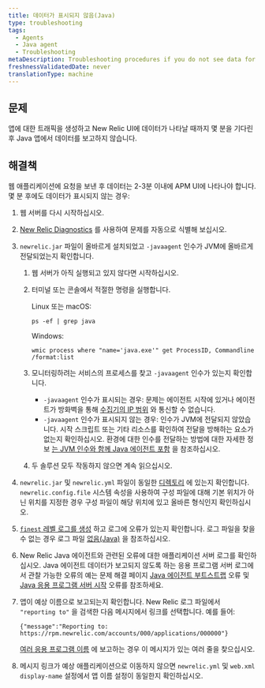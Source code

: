 ```yaml
---
title: 데이터가 표시되지 않음(Java)
type: troubleshooting
tags:
  - Agents
  - Java agent
  - Troubleshooting
metaDescription: Troubleshooting procedures if you do not see data for your app in the New Relic UI after installing the Java agent.
freshnessValidatedDate: never
translationType: machine
---
```


## 문제

앱에 대한 트래픽을 생성하고 New Relic UI에 데이터가 나타날 때까지 몇 분을 기다린 후 Java 앱에서 데이터를 보고하지 않습니다.

## 해결책

웹 애플리케이션에 요청을 보낸 후 데이터는 2-3분 이내에 APM UI에 나타나야 합니다. 몇 분 후에도 데이터가 표시되지 않는 경우:

1. 웹 서버를 다시 시작하십시오.

2. [New Relic Diagnostics](/docs/agents/manage-apm-agents/troubleshooting/new-relic-diagnostics) 를 사용하여 문제를 자동으로 식별해 보십시오.

3. `newrelic.jar` 파일이 올바르게 설치되었고 `-javaagent` 인수가 JVM에 올바르게 전달되었는지 확인합니다.

   1. 웹 서버가 아직 실행되고 있지 않다면 시작하십시오.

   2. 터미널 또는 콘솔에서 적절한 명령을 실행합니다.

      Linux 또는 macOS:

      ```
      ps -ef | grep java
      ```

      Windows:

      ```
      wmic process where "name='java.exe'" get ProcessID, Commandline /format:list
      ```

   3. 모니터링하려는 서비스의 프로세스를 찾고 `-javaagent` 인수가 있는지 확인합니다.

      * `-javaagent` 인수가 표시되는 경우: 문제는 에이전트 시작에 있거나 에이전트가 방화벽을 통해 [수집기의 IP 범위](/docs/using-new-relic/cross-product-functions/install-configure/networks) 와 통신할 수 없습니다.
      * `-javaagent` 인수가 표시되지 않는 경우: 인수가 JVM에 전달되지 않았습니다. 시작 스크립트 또는 기타 리소스를 확인하여 전달을 방해하는 요소가 없는지 확인하십시오. 환경에 대한 인수를 전달하는 방법에 대한 자세한 정보 [는 JVM 인수와 함께 Java 에이전트 포함](/docs/agents/java-agent/installation/include-java-agent-jvm-argument) 을 참조하십시오.

   4. 두 솔루션 모두 작동하지 않으면 계속 읽으십시오.

4. `newrelic.jar` 및 `newrelic.yml` 파일이 동일한 [디렉토리](/docs/agents/manage-apm-agents/troubleshooting/find-agent-root-directory#java-agent) 에 있는지 확인합니다. `newrelic.config.file` 시스템 속성을 사용하여 구성 파일에 대해 기본 위치가 아닌 위치를 지정한 경우 구성 파일이 해당 위치에 있고 올바른 형식인지 확인하십시오.

5. [`finest` 레벨 로그를 생성](/docs/agents/java-agent/troubleshooting/generating-logs-troubleshooting) 하고 로그에 오류가 있는지 확인합니다. 로그 파일을 찾을 수 없는 경우 로그 파일 [없음(Java)](/docs/agents/java-agent/troubleshooting/no-log-file-java) 을 참조하십시오.

6. New Relic Java 에이전트와 관련된 오류에 대한 애플리케이션 서버 로그를 확인하십시오. Java 에이전트 데이터가 보고되지 않도록 하는 응용 프로그램 서버 로그에서 관찰 가능한 오류의 예는 문제 해결 페이지 [Java 에이전트 부트스트랩](/docs/agents/java-agent/troubleshooting/error-bootstrapping-new-relic-java-agent) 오류 및 [Java 응용 프로그램 서버 시작](/docs/agents/java-agent/troubleshooting/errors-starting-java-app-server) 오류를 참조하세요.

7. 앱이 예상 이름으로 보고되는지 확인합니다. New Relic 로그 파일에서 `"reporting to"` 을 검색한 다음 메시지에서 링크를 선택합니다. 예를 들어:

   ```
   {"message":"Reporting to: https://rpm.newrelic.com/accounts/000/applications/000000"}
   ```

   [여러 응용 프로그램 이름](/docs/apm/new-relic-apm/installation-configuration/using-multiple-names-app) 에 보고하는 경우 이 메시지가 있는 여러 줄을 찾으십시오.

8. 메시지 링크가 예상 애플리케이션으로 이동하지 않으면 `newrelic.yml` 및 `web.xml` `display-name` 설정에서 앱 이름 설정이 동일한지 확인하십시오.
